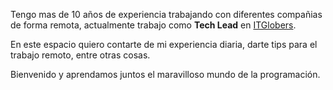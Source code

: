 
Tengo mas de 10 años de experiencia trabajando con diferentes compañias de forma remota, actualmente trabajo como **Tech Lead** en [ITGlobers](https://www.itglobers.com/ "Ir a ITGlobers").

En este espacio quiero contarte de mi experiencia diaria, darte tips para el trabajo remoto, entre otras cosas.

Bienvenido y aprendamos juntos el maravilloso mundo de la programación.